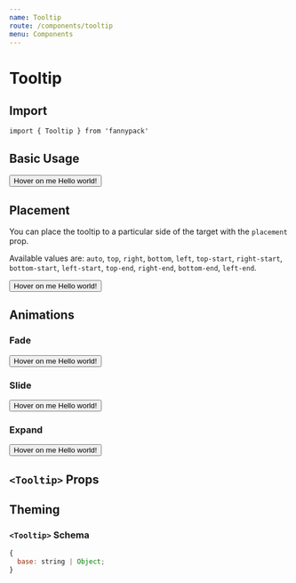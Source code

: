 ```yaml
---
name: Tooltip
route: /components/tooltip
menu: Components
---
```



# Tooltip

## Import

`import { Tooltip } from 'fannypack'`

## Basic Usage

<Playground>
  <Box height="50px">
    <Button>
      Hover on me
      <Tooltip>Hello world!</Tooltip>
    </Button>
  </Box>
</Playground>

## Placement

You can place the tooltip to a particular side of the target with the `placement` prop.

Available values are: `auto`, `top`, `right`, `bottom`, `left`, `top-start`, `right-start`, `bottom-start`, `left-start`, `top-end`, `right-end`, `bottom-end`, `left-end`.

<Playground>
  <Button>
    Hover on me
    <Tooltip placement="right">Hello world!</Tooltip>
  </Button>
</Playground>

## Animations

### Fade

<Playground>
  <Box height="50px">
    <Button>
      Hover on me
      <Tooltip fade>Hello world!</Tooltip>
    </Button>
  </Box>
</Playground>

### Slide

<Playground>
  <Box height="50px">
    <Button>
      Hover on me
      <Tooltip slide fade>Hello world!</Tooltip>
    </Button>
  </Box>
</Playground>

### Expand

<Playground>
  <Box height="50px">
    <Button>
      Hover on me
      <Tooltip expand fade slide>Hello world!</Tooltip>
    </Button>
  </Box>
</Playground>

## `<Tooltip>` Props

<PropsTable of={Tooltip} />

## Theming

### `<Tooltip>` Schema

```jsx
{
  base: string | Object;
}
```
